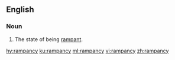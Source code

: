 ==English==
===Noun===
{{en-noun|-|rampancies}}

# The state of being [[rampant]].

[[hy:rampancy]]
[[ku:rampancy]]
[[ml:rampancy]]
[[vi:rampancy]]
[[zh:rampancy]]